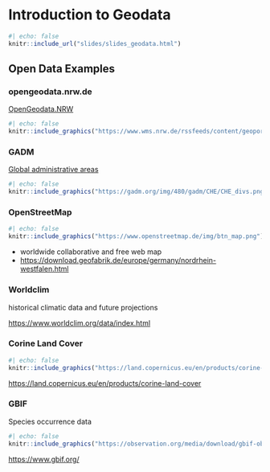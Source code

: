 # Introduction to Geodata


```r
#| echo: false
knitr::include_url("slides/slides_geodata.html")
```




## Open Data Examples

### opengeodata.nrw.de

[OpenGeodata.NRW](https://www.opengeodata.nrw.de/produkte/)

```r
#| echo: false
knitr::include_graphics("https://www.wms.nrw.de/rssfeeds/content/geoportal/images/komkonzepte_vorschau.PNG")
```




### GADM

[Global administrative areas](https://gadm.org/)


```r
#| echo: false
knitr::include_graphics("https://gadm.org/img/480/gadm/CHE/CHE_divs.png")
```



### OpenStreetMap

```r
#| echo: false
knitr::include_graphics("https://www.openstreetmap.de/img/btn_map.png")
```


* worldwide collaborative and free web map
* [https://download.geofabrik.de/europe/germany/nordrhein-westfalen.html](https://download.geofabrik.de/europe/germany/nordrhein-westfalen.html)


### Worldclim

historical climatic data and future projections

[https://www.worldclim.org/data/index.html](https://www.worldclim.org/data/index.html)


### Corine Land Cover

```r
#| echo: false
knitr::include_graphics("https://land.copernicus.eu/en/products/corine-land-cover/@@images/image-400-7d8e8dfc63d50c9bf89ff5a7475dcd46.png")
```


[https://land.copernicus.eu/en/products/corine-land-cover](https://land.copernicus.eu/en/products/corine-land-cover)

### GBIF

Species occurrence data

```r
#| echo: false
knitr::include_graphics("https://observation.org/media/download/gbif-observation.org.jpg")
```



[https://www.gbif.org/](https://www.gbif.org/)



